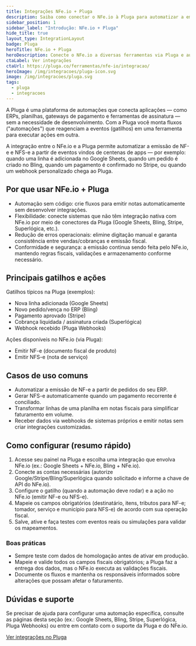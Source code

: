 ```yaml
---
title: Integrações NFe.io + Pluga
description: Saiba como conectar o NFe.io à Pluga para automatizar a emissão de NF-e e NFS-e sem escrever código.
sidebar_position: 1
sidebar_label: "Introdução: NFe.io + Pluga"
hide_title: true
layout_type: IntegrationLayout
badge: Pluga
heroTitle: NFe.io + Pluga
heroDescription: Conecte o NFe.io a diversas ferramentas via Pluga e automatize a emissão de NF-e/NFS-e sem código.
ctaLabel: Ver integrações
ctaUrl: https://pluga.co/ferramentas/nfe-io/integracao/
heroImage: /img/integracoes/pluga-icon.svg
image: /img/integracoes/pluga.svg
tags:
  - pluga
  - integracoes
---
```


A Pluga é uma plataforma de automações que conecta aplicações — como ERPs, planilhas, gateways de pagamento e ferramentas de assinatura —
sem a necessidade de desenvolvimento. Com a Pluga você monta fluxos ("automações") que reagenciam a eventos (gatilhos) em uma ferramenta
para executar ações em outra.

A integração entre o NFe.io e a Pluga permite automatizar a emissão de NF-e e NFS-e a partir de eventos vindos de centenas de apps
— por exemplo: quando uma linha é adicionada no Google Sheets, quando um pedido é criado no Bling, quando um pagamento é confirmado no
Stripe, ou quando um webhook personalizado chega ao Pluga.

## Por que usar NFe.io + Pluga

- Automação sem código: crie fluxos para emitir notas automaticamente sem desenvolver integrações.
- Flexibilidade: conecte sistemas que não têm integração nativa com NFe.io por meio de conectores da Pluga (Google Sheets, Bling, Stripe, Superlógica, etc.).
- Redução de erros operacionais: elimine digitação manual e garanta consistência entre vendas/cobranças e emissão fiscal.
- Conformidade e segurança: a emissão continua sendo feita pelo NFe.io, mantendo regras fiscais, validações e armazenamento conforme necessário.

## Principais gatilhos e ações

Gatilhos típicos na Pluga (exemplos):
- Nova linha adicionada (Google Sheets)
- Novo pedido/vença no ERP (Bling)
- Pagamento aprovado (Stripe)
- Cobrança liquidada / assinatura criada (Superlógica)
- Webhook recebido (Pluga Webhooks)

Ações disponíveis no NFe.io (via Pluga):
- Emitir NF-e (documento fiscal de produto)
- Emitir NFS-e (nota de serviço)

## Casos de uso comuns

- Automatizar a emissão de NF-e a partir de pedidos do seu ERP.
- Gerar NFS-e automaticamente quando um pagamento recorrente é conciliado.
- Transformar linhas de uma planilha em notas fiscais para simplificar faturamento em volume.
- Receber dados via webhooks de sistemas próprios e emitir notas sem criar integrações customizadas.

## Como configurar (resumo rápido)

1. Acesse seu painel na Pluga e escolha uma integração que envolva NFe.io (ex.: Google Sheets + NFe.io, Bling + NFe.io).
2. Conecte as contas necessárias (autorize Google/Stripe/Bling/Superlógica quando solicitado e informe a chave de API do NFe.io).
3. Configure o gatilho (quando a automação deve rodar) e a ação no NFe.io (emitir NF-e ou NFS-e).
4. Mapeie os campos obrigatórios (destinatário, itens, tributos para NF-e; tomador, serviço e município para NFS-e) de acordo com sua operação fiscal.
5. Salve, ative e faça testes com eventos reais ou simulações para validar os mapeamentos.

### Boas práticas

- Sempre teste com dados de homologação antes de ativar em produção.
- Mapeie e valide todos os campos fiscais obrigatórios; a Pluga faz a entrega dos dados, mas o NFe.io executa as validações fiscais.
- Documente os fluxos e mantenha os responsáveis informados sobre alterações que possam afetar o faturamento.

## Dúvidas e suporte

Se precisar de ajuda para configurar uma automação específica, consulte as páginas desta seção (ex.: Google Sheets, Bling, Stripe, Superlógica, Pluga Webhooks)
ou entre em contato com o suporte da Pluga e do NFe.io.

[Ver integrações no Pluga](https://pluga.co/ferramentas/nfe-io/integracao/)
